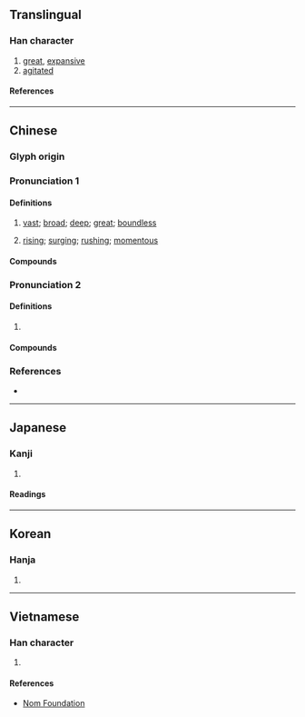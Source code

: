 {{character info}}
==Translingual==

===Han character===
{{Han char|rn=85|rad=水|as=05|sn=8|four=35130|canj=ELBK|ids=⿰氵央}}

# [[great]], [[expansive]]
# [[agitated]]

====References====
{{Han ref|kx=0618.170|dkj=17326|dj=1014.010|hdz=31585.060|uh=6CF1}}

----

==Chinese==
{{zh-forms}}

===Glyph origin===
{{Han etym}}

===Pronunciation 1===
{{zh-pron
|m=yāng
|c=joeng1
|mn=iong/iang
|mc=1
|oc=2
|cat=a
}}

====Definitions====
{{zh-hanzi}}

# {{lb|zh|literary}} [[vast]]; [[broad]]; [[deep]]; [[great]]; [[boundless]]
# {{lb|zh|literary|of clouds or water}} [[rising]]; [[surging]]; [[rushing]]; [[momentous]]

====Compounds====
{{zh-der|泱鬱|泱泱大國|泱泱|泱瀼|泱軋|泱漭|泱泱大風|鬱泱}}

===Pronunciation 2===
{{zh-pron
|m=yǎng
|c=ong1
|mn=
|mc=2
|oc=1
|cat=
}}

====Definitions====
{{zh-hanzi}}

# {{zh-used2|c}}

====Compounds====
{{zh-der|泱鬱|泱瀼:yǎngnǎng|泱漭}}

===References===
* {{R:yue:mfccd}}

----

==Japanese==

===Kanji===
{{ja-kanji|grade=|rs=水05}}

# {{rfdef|ja|sort=水05}}

====Readings====
{{ja-readings
|on=おう, えい
|nanori=ひろき, ひろし
}}

----

==Korean==

===Hanja===
{{ko-hanja|앙}}

# {{rfdef|ko|sort=水05}}

----

==Vietnamese==

===Han character===
{{vi-readings|rs=水05|reading=ương}}

# {{rfdef|vi|sort=水05}}

====References====
* [http://nomfoundation.org/common/nom_details.php?codepoint=6cf1 Nom Foundation]